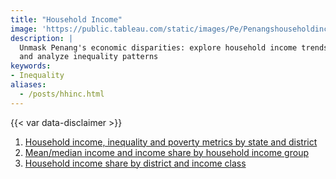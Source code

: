 ```yaml
---
title: "Household Income"
image: 'https://public.tableau.com/static/images/Pe/Penangshouseholdincome/Householdincome/1.png'
description: |
  Unmask Penang's economic disparities: explore household income trends
  and analyze inequality patterns
keywords: 
- Inequality
aliases:
  - /posts/hhinc.html
---
```


::: {.dashboard}
```{=html}
<script type='module' src='https://public.tableau.com/javascripts/api/tableau.embedding.3.latest.min.js'></script>
<tableau-viz id='tableau-viz' 
    src='https://public.tableau.com/views/Penangshouseholdincome/Householdincome' 
    width='1000' height='850' toolbar='bottom' >
  <custom-parameter name=":showShareOptions" value="false"></custom-parameter>
</tableau-viz>
```
:::

::: {.callout-important icon="false" collapse="true" title="Download data"}
{{< var data-disclaimer >}}

1.  [Household income, inequality and poverty metrics by state and district](https://docs.google.com/spreadsheets/d/e/2PACX-1vQnkVj7bQIJIK7b_FTq5zNsrTCSY9g2LGt5Q0byAQkC_ZYOJDKmZReYHshxO4OdleBmmwzAHR1rPuNt/pub?gid=2071777810&single=true&output=csv)
2.  [Mean/median income and income share by household income group](https://docs.google.com/spreadsheets/d/e/2PACX-1vT-_HsvzUxvcYnZ95e8MJE8lXZI0JYlSx_gK2JepjnVHTzBrQuB1cgN3kOIeAkBY_aq7dSaH6ThIs9H/pub?gid=480929340&single=true&output=csv)
3.  [Household income share by district and income class](https://docs.google.com/spreadsheets/d/e/2PACX-1vSWtNz-IQ39PQkxQQx8ezuEIO4JGnqqksHFMmdXeT0HJsME26ZnJpRgoahAq4Km5Soe9gD8_SxpZkM1/pub?gid=1294274604&single=true&output=csv)
:::
